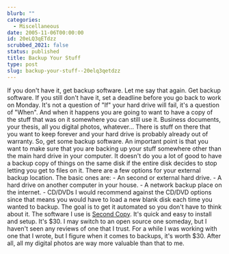 ```yaml
---
blurb: ""
categories:
  - Miscellaneous
date: 2005-11-06T00:00:00
id: 20eLQ3qETdzz
scrubbed_2021: false
status: published
title: Backup Your Stuff
type: post
slug: backup-your-stuff--20elq3qetdzz
---
```


If you don't have it, get backup software. Let me say that again.
Get backup software. If you still don't have it, set a deadline
before you go back to work on Monday. It's not a question of "If"
your hard drive will fail, it's a question of "When". And when it
happens you are going to want to have a copy of the stuff that was
on it somewhere you can still use it. Business documents, your
thesis, all you digital photos, whatever... There is stuff on there
that you want to keep forever and your hard drive is probably
already out of warranty. So, get some backup software. An important
point is that you want to make sure that you are backing up your
stuff somewhere other than the main hard drive in your computer. It
doesn't do you a lot of good to have a backup copy of things on the
same disk if the entire disk decides to stop letting you get to
files on it. There are a few options for your external backup
location. The basic ones are: - An second or external hard drive. -
A hard drive on another computer in your house. - A network backup
place on the internet. - CD/DVDs I would recommend against the
CD/DVD options since that means you would have to load a new blank
disk each time you wanted to backup. The goal is to get it
automated so you don't have to think about it. The software I use
is [Second Copy](http://www.centered.com/). It's quick and easy to
install and setup. It's $30. I may switch to an open source one
someday, but I haven't seen any reviews of one that I trust. For a
while I was working with one that I wrote, but I figure when it
comes to backups, it's worth $30. After all, all my digital photos
are way more valuable than that to me.